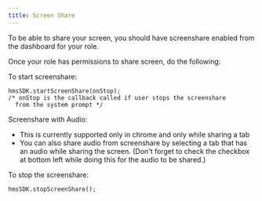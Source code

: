 ```yaml
---
title: Screen Share
---
```


To be able to share your screen, you should have screenshare enabled from the dashboard for your role.

Once your role has permissions to share screen, do the following: 

To start screenshare:
```
hmsSDK.startScreenShare(onStop);
/* onStop is the callback called if user stops the screenshare
  from the system prompt */
```

Screenshare with Audio:
 - This is currently supported only in chrome and only while sharing a tab
 - You can also share audio from screenshare by selecting a tab that has an audio while sharing the screen. 
    (Don't forget to check the checkbox at bottom left while doing this for the audio to be shared.)

To stop the screenshare:

```
hmsSDK.stopScreenShare();
```
